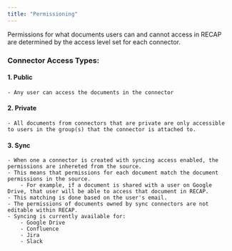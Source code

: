 ```yaml
---
title: "Permissioning"
---
```


Permissions for what documents users can and cannot access in RECAP are determined by the access level set for each connector.

### Connector Access Types:

#### 1. Public
    - Any user can access the documents in the connector
#### 2. Private
    - All documents from connectors that are private are only accessible to users in the group(s) that the connector is attached to.
#### 3. Sync
    - When one a connector is created with syncing access enabled, the permissions are inhereted from the source.
    - This means that permissions for each document match the document permissions in the source.
        - For example, if a document is shared with a user on Google Drive, that user will be able to access that document in RECAP.
    - This matching is done based on the user's email.
    - The permissions of documents owned by sync connectors are not editable within RECAP.
    - Syncing is currently available for:
        - Google Drive
        - Confluence
        - Jira
        - Slack
